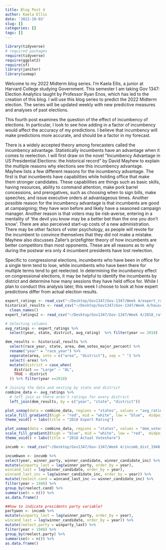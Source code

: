 ```yaml
---
title: Blog Post 4
author: Kaela Ellis
date: '2022-10-03'
slug: []
categories: []
tags: []
---
```

```r
library(tidyverse)
# required packages 
require(tidyverse)
require(ggplot2)
require(sf)
library(janitor)
library(usmap)
```

Welcome to my 2022 Midterm blog series. I’m Kaela Ellis, a junior at Harvard College studying Government. This semester I am taking Gov 1347: Election Analytics taught by Professor Ryan Enos, which has led to the creation of this blog. I will use this blog series to predict the 2022 Midterm election. The series will be updated weekly with new predictive measures and analyses of past elections.

This fourth post examines the question of the effect of incumbency of elections. In particular, I look to see how adding in a factor of incumbency would affect the accuracy of my predictions. I believe that incumbency will make predictions more accurate, and should be a factor in my forecast. 

There is a widely accepted theory among forecasters called the incumbency advantage. Statistically incumbents have an advantage when it comes to reelection. I will first draw on the novel “Incumbency Advantage in US Presidential Elections: the historical record” by David Mayhew to explain the multiple reasons why elections see this incumbency advantage. Mayhew lists a few different reasons for the incumbency advantage. The first is that incumbents have capabilities while holding office that make them stronger candidates. These capabilities are things such as basic skills, having resources, ability to command attention, make pork barrel concessions, and prerogatives, such as choosing when to sign bills, make speeches, and issue executive orders at advantageous times. Another possible reason for the incumbency advantage is that incumbents are good at campaigning; they have won before and likely have a seasoned campaign manager. Another reason is that voters may be risk-averse, entering in a mentality of ‘the devil you know may be a better bet than the one you don’t know’. There are also perceived start-up costs of a new administration. There may be other factors of voter psychology, as people will revote for the incumbent to convince themselves that they did not make a mistake. Mayhew also discusses Zaller’s prizefighter theory of how incumbents are better competitors than most opponents. These are all reasons as to why during the postwar era only 4 incumbent presidents have lost reelection. 

Specific to congressional elections, incumbents who have been in office for a single term tend to lose, while incumbents who have been there for multiple terms tend to get reelected. In determining the incumbency effect on congressional elections, it may be helpful to identify the incumbents by district and determine how many sessions they have held office for. While I plan to conduct this analysis later, this week I choose to look at how expert predictions differ from actual election results. 


```r
expert_ratings <- read_csv("~/Desktop/Gov1347/Gov-1347/Week 4/expert_rating.csv")
historical_results <- read_csv("~/Desktop/Gov1347/Gov-1347/Week 4/house party vote share by district 1948-2020.csv") %>% 
  clean_names()
expert_ratings2 <- read_csv("~/Desktop/Gov1347/Gov-1347/Week 4/2018_ratings_share (2).csv")
```

```r
# Selecting columns
avg_ratings <- expert_ratings %>% 
  select(year, state, district, avg_rating)  %>% filter(year == 2018)

dem_results <- historical_results %>% 
  select(race_year, state, area, dem_votes_major_percent) %>% 
  rename("year" = "race_year") %>% 
  separate(area, into = c("area", "district"), sep = " ") %>% 
  select(-area) %>% 
  mutate(district = case_when(
    district == "Large" ~ "AL",
    TRUE ~ district
  )) %>% filter(year ==2018)

```

```r
# Joining the data and nesting by state and district
combine_data <- avg_ratings %>% 
  # left join as there aren't ratings for every district
  left_join(dem_results, by = c("year", "state", "district"))
```

```r
plot_usmap(data = combine_data, regions = "states", values = "avg_rating") +
scale_fill_gradient2(high = "red", mid = "white", low = "blue",  midpoint = 4, name = "Two-party voteshare margin") +
theme_void() + labs(title = "2018 Expert Rating")

plot_usmap(data = combine_data, regions = "states", values = "dem_votes_major_percent") +
scale_fill_gradient2(high = "blue", mid = "white", low = "red",  midpoint = 50, name = "Two-party voteshare margin") +
theme_void() + labs(title = "2018 Actual Voteshare")
```
```r
incumb <- read_csv("~/Desktop/Gov1347/Gov-1347/Week 4/incumb_dist_1948-2022 (2).csv")

incumbwon <- incumb %>% 
select(year, winner_party, winner_candidate, winner_candidate_inc) %>%
mutate(winparty_last = lag(winner_party, order_by = year),
wincand_last = lag(winner_candidate, order_by = year),
wincand_last_inc = lag(winner_candidate_inc, order_by = year)) %>%
mutate(reelect.cand = wincand_last_inc == winner_candidate_inc) %>%
filter(year > 1948) %>%
group_by(reelect.cand) %>%
summarise(n = n()) %>%
as.data.frame() 

##how to indicate presidents party variable?
partywon <- incumb %>%
mutate(winparty_last = lag(winner_party, order_by = year),
wincand_last = lag(winner_candidate, order_by = year)) %>%
mutate(reelect.party = winparty_last) %>%
filter(year > 1948) %>%
group_by(reelect.party) %>%
summarise(n = n()) %>%
as.data.frame() 
```

